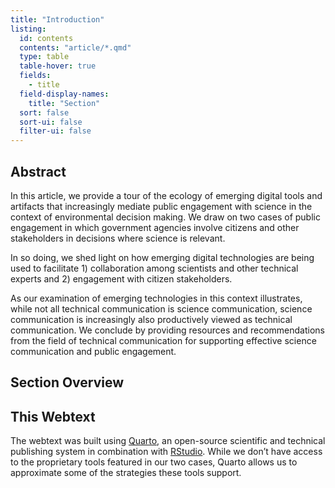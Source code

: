 ```yaml
---
title: "Introduction"
listing: 
  id: contents
  contents: "article/*.qmd"
  type: table
  table-hover: true
  fields:
    - title
  field-display-names: 
    title: "Section"
  sort: false
  sort-ui: false
  filter-ui: false
---
```


## Abstract

In this article, we provide a tour of the ecology of emerging digital tools and artifacts that increasingly mediate public engagement with science in the context of environmental decision making. We draw on two cases of public engagement in which government agencies involve citizens and other stakeholders in decisions where science is relevant. 

In so doing, we shed light on how emerging digital technologies are being used to facilitate 1) collaboration among scientists and other technical experts and 2) engagement with citizen stakeholders. 

As our examination of emerging technologies in this context illustrates, while not all technical communication is science communication, science communication is increasingly also productively viewed as technical communication. We conclude by providing resources and recommendations from the field of technical communication for supporting effective science communication and public engagement.

## Section Overview

::: {#contents}
:::

## This Webtext

The webtext was built using [Quarto](https://quarto.org/), an open-source scientific and technical publishing system in combination with [RStudio](https://posit.co/download/rstudio-desktop/). While we don't have access to the proprietary tools featured in our two cases, Quarto allows us to approximate some of the strategies these tools support.  
